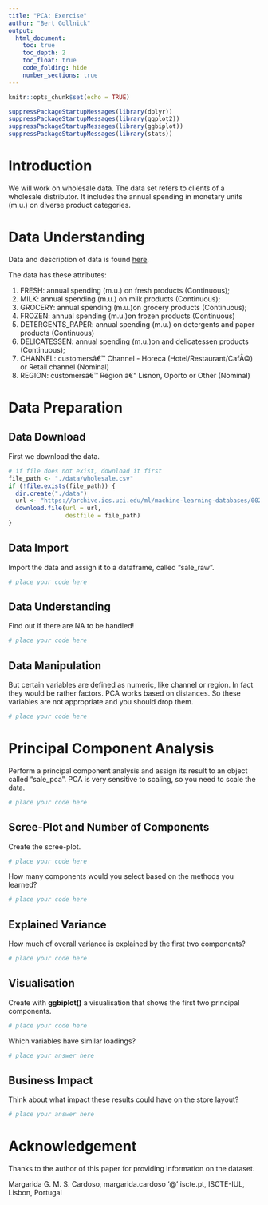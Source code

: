 ```yaml
---
title: "PCA: Exercise"
author: "Bert Gollnick"
output: 
  html_document:
    toc: true
    toc_depth: 2
    toc_float: true
    code_folding: hide
    number_sections: true
---
```


```r
knitr::opts_chunk$set(echo = TRUE)
```

```r
suppressPackageStartupMessages(library(dplyr))
suppressPackageStartupMessages(library(ggplot2))
suppressPackageStartupMessages(library(ggbiplot))
suppressPackageStartupMessages(library(stats))
```

# Introduction

We will work on wholesale data. The data set refers to clients of a wholesale distributor. It includes the annual spending in monetary units (m.u.) on diverse product categories.

# Data Understanding

Data and description of data is found [here](https://archive.ics.uci.edu/ml/datasets/Wholesale+customers).

The data has these attributes:

1)	FRESH: annual spending (m.u.) on fresh products (Continuous); 
2)	MILK: annual spending (m.u.) on milk products (Continuous); 
3)	GROCERY: annual spending (m.u.)on grocery products (Continuous); 
4)	FROZEN: annual spending (m.u.)on frozen products (Continuous) 
5)	DETERGENTS_PAPER: annual spending (m.u.) on detergents and paper products (Continuous) 
6)	DELICATESSEN: annual spending (m.u.)on and delicatessen products (Continuous); 
7)	CHANNEL: customersâ€™ Channel - Horeca (Hotel/Restaurant/CafÃ©) or Retail channel (Nominal) 
8)	REGION: customersâ€™ Region â€“ Lisnon, Oporto or Other (Nominal) 

# Data Preparation

## Data Download

First we download the data.

```r
# if file does not exist, download it first
file_path <- "./data/wholesale.csv"
if (!file.exists(file_path)) {
  dir.create("./data")
  url <- "https://archive.ics.uci.edu/ml/machine-learning-databases/00292/Wholesale%20customers%20data.csv"
  download.file(url = url, 
                destfile = file_path)
}
```

## Data Import

Import the data and assign it to a dataframe, called "sale_raw".

```r
# place your code here
```

## Data Understanding

Find out if there are NA to be handled!

```r
# place your code here
```



## Data Manipulation

But certain variables are defined as numeric, like channel or region. In fact they would be rather factors. PCA works based on distances. So these variables are not appropriate and you should drop them.

```r
# place your code here
```

# Principal Component Analysis

Perform a principal component analysis and assign its result to an object called "sale_pca". PCA is very sensitive to scaling, so you need to scale the data. 

```r
# place your code here
```

## Scree-Plot and Number of Components

Create the scree-plot.

```r
# place your code here
```

How many components would you select based on the methods you learned?

```r
# place your code here
```

## Explained Variance

How much of overall variance is explained by the first two components?

```r
# place your code here
```

## Visualisation

Create with **ggbiplot()** a visualisation that shows the first two principal components.

```r
# place your code here
```

Which variables have similar loadings?

```r
# place your answer here
```

## Business Impact

Think about what impact these results could have on the store layout?

```r
# place your answer here
```


# Acknowledgement

Thanks to the author of this paper for providing information on the dataset.

Margarida G. M. S. Cardoso, margarida.cardoso '@' iscte.pt, ISCTE-IUL, Lisbon, Portugal